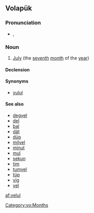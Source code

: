 ==Volapük==

===Pronunciation===
* {{IPA|[ve.ˈlul]|lang=vo}}, {{X-SAMPA|[ve."lul]}}

===Noun===
{{vo-noun}}

# [[July]] (the [[seventh]] [[month]] of the [[year]])

====Declension====
{{vo-decl-noun}}

====Synonyms====
* [[yulul]]

====See also====
* [[degyel]]
* [[del]]
* [[bal]]
* [[dät]]
* [[düp]]
* [[milyel]]
* [[minut]]
* [[mul]]
* [[sekun]]
* [[tim]]
* [[tumyel]]
* [[tüp]]
* [[vig]]
* [[yel]]

[[Category:vo:Months]]

[[af:velul]]